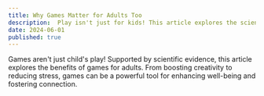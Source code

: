 ```yaml
---
title: Why Games Matter for Adults Too
description:  Play isn't just for kids! This article explores the scientific evidence behind the benefits of games for adults. From boosting creativity to reducing stress, games can be a powerful tool for well-being and connection. 
date: 2024-06-01
published: true
---
```


Games aren't just child's play! Supported by scientific evidence, this article explores the benefits of games for adults.  From boosting creativity to reducing stress, games can be a powerful tool for enhancing well-being and fostering connection. 
